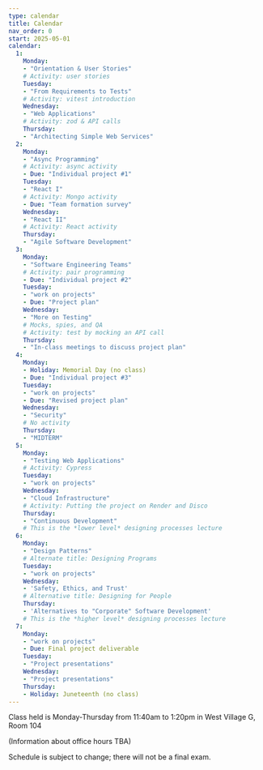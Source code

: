 ```yaml
---
type: calendar
title: Calendar
nav_order: 0
start: 2025-05-01
calendar:
  1:
    Monday:
    - "Orientation & User Stories"
    # Activity: user stories
    Tuesday: 
    - "From Requirements to Tests"
    # Activity: vitest introduction
    Wednesday: 
    - "Web Applications"
    # Activity: zod & API calls
    Thursday:
    - "Architecting Simple Web Services"
  2:
    Monday:
    - "Async Programming"
    # Activity: async activity
    - Due: "Individual project #1"
    Tuesday:
    - "React I"
    # Activity: Mongo activity
    - Due: "Team formation survey"
    Wednesday:
    - "React II"
    # Activity: React activity
    Thursday:
    - "Agile Software Development"
  3:
    Monday:
    - "Software Engineering Teams"
    # Activity: pair programming
    - Due: "Individual project #2"
    Tuesday:
    - "work on projects"
    - Due: "Project plan"
    Wednesday:
    - "More on Testing"
    # Mocks, spies, and QA
    # Activity: test by mocking an API call
    Thursday:
    - "In-class meetings to discuss project plan"    
  4:
    Monday:
    - Holiday: Memorial Day (no class)
    - Due: "Individual project #3"
    Tuesday:
    - "work on projects"
    - Due: "Revised project plan"
    Wednesday:
    - "Security"
    # No activity
    Thursday:
    - "MIDTERM"    
  5:
    Monday:
    - "Testing Web Applications"
    # Activity: Cypress
    Tuesday:
    - "work on projects"
    Wednesday:
    - "Cloud Infrastructure"
    # Activity: Putting the project on Render and Disco
    Thursday:
    - "Continuous Development"
    # This is the *lower level* designing processes lecture
  6:
    Monday:
    - "Design Patterns"
    # Alternate title: Designing Programs
    Tuesday:
    - "work on projects"
    Wednesday:
    - 'Safety, Ethics, and Trust'
    # Alternative title: Designing for People
    Thursday:
    - 'Alternatives to "Corporate" Software Development'
    # This is the *higher level* designing processes lecture
  7:
    Monday:
    - "work on projects"
    - Due: Final project deliverable
    Tuesday:
    - "Project presentations"
    Wednesday:
    - "Project presentations"
    Thursday:
    - Holiday: Juneteenth (no class)
---
```


Class held is Monday-Thursday from 11:40am to 1:20pm in West Village G, Room 104

(Information about office hours TBA)

Schedule is subject to change; there will not be a final exam.